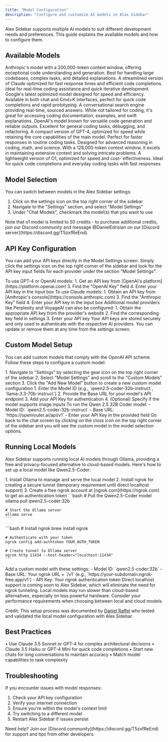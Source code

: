 ```yaml
---
title: "Model Configuration"
description: "Configure and customize AI models in Alex Sidebar"
---
```


Alex Sidebar supports multiple AI models to suit different development needs and preferences. This guide explains the available models and how to configure them.

## Available Models

<CardGroup cols={2}>
  <Card title="Claude Sonnet 3.5" icon="brain">
    Anthropic's model with a 200,000-token context window, offering exceptional code understanding and generation. Best for handling large codebases, complex tasks, and detailed explanations.
  </Card>

  <Card title="Claude Haiku 3.5" icon="bolt">
    A streamlined version of Claude optimized for fast response times and efficient code completions. Ideal for real-time coding assistance and quick iterative development.
  </Card>

  <Card title="Gemini Flash 2.0" icon="bolt">
    Google's latest optimized model designed for speed and efficiency. Available in both chat and Cmd+K interfaces, perfect for quick code completions and rapid prototyping.
  </Card>

  <Card title="Perplexity AI" icon="searchengin">
    A conversational search engine providing real-time, sourced answers. While not tailored for coding, it's great for accessing coding documentation, examples, and swift explanations.
  </Card>

  <Card title="GPT-4" icon="code">
    OpenAI's model known for versatile code generation and reliable outputs. Excellent for general coding tasks, debugging, and refactoring.
  </Card>

  <Card title="GPT-4 Mini" icon="rocket">
    A compact version of GPT-4, optimized for speed while retaining the core capabilities of the main model. Perfect for faster responses in routine coding tasks.
  </Card>

  <Card title="o1 Preview" icon="lightbulb">
    Designed for advanced reasoning in coding, math, and science. With a 128,000-token context window, it excels in maintaining extensive context and solving intricate problems.
  </Card>

  <Card title="o1 Mini" icon="clock">
    A lightweight version of O1, optimized for speed and cost-`effectiveness. Ideal for quick code completions and everyday coding tasks with fast responses.
  </Card>
</CardGroup>

## Model Selection

You can switch between models in the Alex Sidebar settings:

1. Click on the settings icon on the top right corner of the sidebar
2. Navigate to the "Settings" section, and select "Model Settings"
3. Under "Chat Models", checkmark the model(s) that you want to use

<Note>
Note that o1 model is limited to 50 credits - to purchase additional credits, join our Discord community and message @DanielEdrisian on our [Discord server](https://discord.gg/T5zxfReEnd).
</Note>

## API Key Configuration

You can add your API keys directly in the Model Settings screen. Simply click the settings icon on the top right corner of the sidebar and look for the API key input fields for each provider under the section "Model Settings".

<AccordionGroup>
  <Accordion title="OpenAI API Key">
    To use GPT-4 or OpenAI models:
    1. Get an API key from [OpenAI's platform](https://platform.openai.com)
    3. Find the "OpenAI Key" field
    4. Enter your API key in the input box
  </Accordion>

  <Accordion title="Anthropic API Key">
    To use Claude models:
    1. Obtain an API key from [Anthropic's console](https://console.anthropic.com)
    3. Find the "Anthropic Key" field
    4. Enter your API key in the input box
  </Accordion>

  <Accordion title="Other Providers">
    Additional model providers like Perplexity and VoyageAI can also be configured:
    1. Obtain the appropriate API key from the provider's website
    2. Find the corresponding key field in settings
    3. Enter your API key
  </Accordion>
</AccordionGroup>

<Note>
Your API keys are stored securely and only used to authenticate with the respective AI providers. You can update or remove them at any time from the settings screen.
</Note>

## Custom Model Setup

You can add custom models that comply with the OpenAI API scheme. Follow these steps to configure a custom model:

<Steps>
  <Step title="Add Custom Model">
    1. Navigate to "Settings" by selecting the gear icon on the top right corner of the sidebar 
    2. Select "Model Settings" and scroll to the "Custom Models" section
    3. Click the "Add New Model" button to create a new custom model configuration
  </Step>
  
  <Step title="Configure Model Details">
    1. Enter the Model ID (e.g., `qwen2.5-coder-32b-instruct`, `llama-3.3-70b-instruct`)
    2. Provide the Base URL for your model's API endpoint
    3. Add your API Key for authentication
    4. (Optional) Specify if the model supports image inputs
  </Step>
  
  <Step title="Example: Qwen 2.5 32B Coder Model">
    To run the Qwen 2.5 32B Coder model:
    - Model ID: `qwen2.5-coder-32b-instruct`
    - Base URL: `https://openrouter.ai/api/v1`
    - Enter your API Key in the provided field
  </Step>
  
  <Step title="Finalize Setup">
    Go back to the chat screen by clicking on the closs icon on the top right corner of the sidebar and you will see the custom model in the model selection options.
  </Step>
</Steps>

## Running Local Models

Alex Sidebar supports running local AI models through Ollama, providing a free and privacy-focused alternative to cloud-based models. Here's how to set up a local model like Qwen2.5-Coder:

<Steps>
  <Step title="Install Prerequisites">
    1. Install Ollama to manage and serve the local model
    2. Install ngrok for creating a secure tunnel (temporary requirement until direct localhost support)
    3. Create a free ngrok account at [ngrok.com](https://ngrok.com) to get an authentication token
  </Step>
  
  <Step title="Set Up the Model">
    ```bash
    # Pull the Qwen2.5-Coder model
    ollama pull qwen2.5-coder:32b
    
    # Start the Ollama server
    ollama serve
    ```
  </Step>
  
  <Step title="Configure ngrok">
    ```bash
    # Install ngrok
    brew install ngrok
    
    # Authenticate with your token
    ngrok config add-authtoken YOUR_AUTH_TOKEN
    
    # Create tunnel to Ollama server
    ngrok http 11434 --host-header="localhost:11434"
    ```
  </Step>
  
  <Step title="Configure in Alex Sidebar">
    Add a custom model with these settings:
    - Model ID: `qwen2.5-coder:32b`
    - Base URL: Your ngrok URL + `/v1` (e.g., `https://your-subdomain.ngrok-free.app/v1`)
    - API Key: Your ngrok authentication token
  </Step>
</Steps>

<Note>
Direct localhost support is coming soon to Alex Sidebar, which will eliminate the need for ngrok tunneling.
</Note>

<Warning>
Local models may run slower than cloud-based alternatives, especially on less powerful hardware. Consider your performance requirements when choosing between local and cloud models.
</Warning>

Credit: This setup process was documented by [Daniel Raffel](https://danielraffel.me/til/2024/11/13/how-to-set-up-a-local-ai-model-with-xcode-ollama-qwen2-5-coder-alex-sidebar/) who tested and validated the local model configuration with Alex Sidebar.

## Best Practices

<CardGroup cols={2}>
  <Card title="Model Selection Tips" icon="lightbulb">
    • Use Claude 3.5 Sonnet or GPT-4 for complex architectural decisions  
    • Claude 3.5 Haiku or GPT-4 Mini for quick code completions
  </Card>

  <Card title="Performance Optimization" icon="gauge">
    • Start new chats for long conversations to maintain accuracy  
    • Match model capabilities to task complexity
  </Card>
</CardGroup>

## Troubleshooting

If you encounter issues with model responses:

1. Check your API key configuration
2. Verify your internet connection
3. Ensure you're within the model's context limit
4. Try switching to a different model
5. Restart Alex Sidebar if issues persist

<Note>
Need help? Join our [Discord community](https://discord.gg/T5zxfReEnd) for support and tips from other developers.
</Note> 